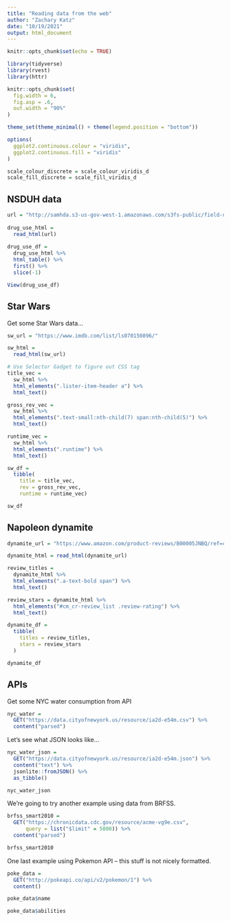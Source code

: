 ```yaml
---
title: "Reading data from the web"
author: "Zachary Katz"
date: "10/19/2021"
output: html_document
---
```


```r
knitr::opts_chunk$set(echo = TRUE)

library(tidyverse)
library(rvest)
library(httr)

knitr::opts_chunk$set(
  fig.width = 6,
  fig.asp = .6,
  out.width = "90%"
)

theme_set(theme_minimal() + theme(legend.position = "bottom"))

options(
  ggplot2.continuous.colour = "viridis",
  ggplot2.continuous.fill = "viridis"
)

scale_colour_discrete = scale_colour_viridis_d
scale_fill_discrete = scale_fill_viridis_d
```

## NSDUH data

```r
url = "http://samhda.s3-us-gov-west-1.amazonaws.com/s3fs-public/field-uploads/2k15StateFiles/NSDUHsaeShortTermCHG2015.htm"
      
drug_use_html = 
  read_html(url)
  
drug_use_df = 
  drug_use_html %>% 
  html_table() %>% 
  first() %>% 
  slice(-1)

View(drug_use_df)
```

## Star Wars

Get some Star Wars data...

```r

sw_url = "https://www.imdb.com/list/ls070150896/"

sw_html = 
  read_html(sw_url)

# Use Selector Gadget to figure out CSS tag
title_vec = 
  sw_html %>% 
  html_elements(".lister-item-header a") %>% 
  html_text()

gross_rev_vec = 
  sw_html %>%
  html_elements(".text-small:nth-child(7) span:nth-child(5)") %>%
  html_text()

runtime_vec = 
  sw_html %>%
  html_elements(".runtime") %>%
  html_text()

sw_df = 
  tibble(
    title = title_vec,
    rev = gross_rev_vec,
    runtime = runtime_vec)

sw_df
```

## Napoleon dynamite

```r
dynamite_url = "https://www.amazon.com/product-reviews/B00005JNBQ/ref=cm_cr_arp_d_viewopt_rvwer?ie=UTF8&reviewerType=avp_only_reviews&sortBy=recent&pageNumber=1"

dynamite_html = read_html(dynamite_url)

review_titles = 
  dynamite_html %>% 
  html_elements(".a-text-bold span") %>% 
  html_text()

review_stars = dynamite_html %>% 
  html_elements("#cm_cr-review_list .review-rating") %>%
  html_text()

dynamite_df =
  tibble(
    titles = review_titles,
    stars = review_stars
  )

dynamite_df

```

## APIs

Get some NYC water consumption from API

```r
nyc_water = 
  GET("https://data.cityofnewyork.us/resource/ia2d-e54m.csv") %>% 
  content("parsed")
```

Let's see what JSON looks like...

```r
nyc_water_json = 
  GET("https://data.cityofnewyork.us/resource/ia2d-e54m.json") %>%
  content("text") %>% 
  jsonlite::fromJSON() %>% 
  as_tibble()

nyc_water_json
```

We're going to try another example using data from BRFSS.

```r
brfss_smart2010 = 
  GET("https://chronicdata.cdc.gov/resource/acme-vg9e.csv",
      query = list("$limit" = 5000)) %>% 
  content("parsed")

brfss_smart2010
```

One last example using Pokemon API -- this stuff is not nicely formatted.

```r
poke_data = 
  GET("http://pokeapi.co/api/v2/pokemon/1") %>%
  content()

poke_data$name

poke_data$abilities
```


